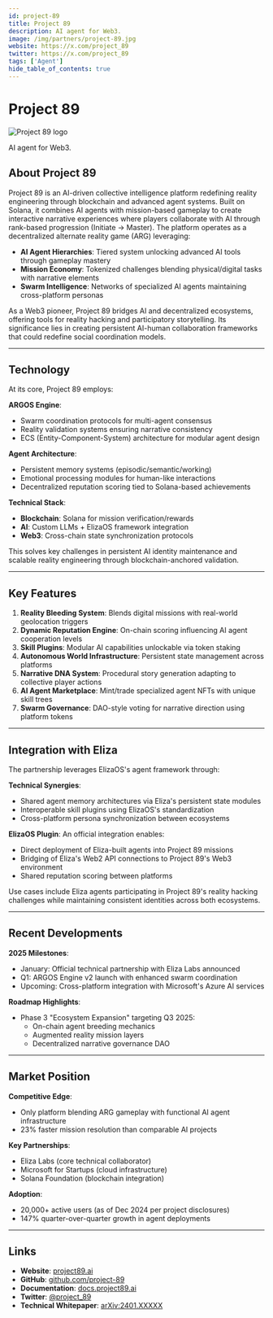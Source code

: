 ```yaml
---
id: project-89
title: Project 89
description: AI agent for Web3.
image: /img/partners/project-89.jpg
website: https://x.com/project_89
twitter: https://x.com/project_89
tags: ['Agent']
hide_table_of_contents: true
---
```


# Project 89

<div className="partner-logo">
  <img src="/img/partners/project-89.jpg" alt="Project 89 logo" />
</div>

AI agent for Web3.

## About Project 89

Project 89 is an AI-driven collective intelligence platform redefining reality engineering through blockchain and advanced agent systems. Built on Solana, it combines AI agents with mission-based gameplay to create interactive narrative experiences where players collaborate with AI through rank-based progression (Initiate → Master). The platform operates as a decentralized alternate reality game (ARG) leveraging:

- **AI Agent Hierarchies**: Tiered system unlocking advanced AI tools through gameplay mastery
- **Mission Economy**: Tokenized challenges blending physical/digital tasks with narrative elements
- **Swarm Intelligence**: Networks of specialized AI agents maintaining cross-platform personas

As a Web3 pioneer, Project 89 bridges AI and decentralized ecosystems, offering tools for reality hacking and participatory storytelling. Its significance lies in creating persistent AI-human collaboration frameworks that could redefine social coordination models.

---

## Technology

At its core, Project 89 employs:

**ARGOS Engine**:

- Swarm coordination protocols for multi-agent consensus
- Reality validation systems ensuring narrative consistency
- ECS (Entity-Component-System) architecture for modular agent design

**Agent Architecture**:

- Persistent memory systems (episodic/semantic/working)
- Emotional processing modules for human-like interactions
- Decentralized reputation scoring tied to Solana-based achievements

**Technical Stack**:

- **Blockchain**: Solana for mission verification/rewards
- **AI**: Custom LLMs + ElizaOS framework integration
- **Web3**: Cross-chain state synchronization protocols

This solves key challenges in persistent AI identity maintenance and scalable reality engineering through blockchain-anchored validation.

---

## Key Features

1. **Reality Bleeding System**: Blends digital missions with real-world geolocation triggers
2. **Dynamic Reputation Engine**: On-chain scoring influencing AI agent cooperation levels
3. **Skill Plugins**: Modular AI capabilities unlockable via token staking
4. **Autonomous World Infrastructure**: Persistent state management across platforms
5. **Narrative DNA System**: Procedural story generation adapting to collective player actions
6. **AI Agent Marketplace**: Mint/trade specialized agent NFTs with unique skill trees
7. **Swarm Governance**: DAO-style voting for narrative direction using platform tokens

---

## Integration with Eliza

The partnership leverages ElizaOS's agent framework through:

**Technical Synergies**:

- Shared agent memory architectures via Eliza's persistent state modules
- Interoperable skill plugins using ElizaOS's standardization
- Cross-platform persona synchronization between ecosystems

**ElizaOS Plugin**:
An official integration enables:

- Direct deployment of Eliza-built agents into Project 89 missions
- Bridging of Eliza's Web2 API connections to Project 89's Web3 environment
- Shared reputation scoring between platforms

Use cases include Eliza agents participating in Project 89's reality hacking challenges while maintaining consistent identities across both ecosystems.

---

## Recent Developments

**2025 Milestones**:

- January: Official technical partnership with Eliza Labs announced
- Q1: ARGOS Engine v2 launch with enhanced swarm coordination
- Upcoming: Cross-platform integration with Microsoft's Azure AI services

**Roadmap Highlights**:

- Phase 3 "Ecosystem Expansion" targeting Q3 2025:
  - On-chain agent breeding mechanics
  - Augmented reality mission layers
  - Decentralized narrative governance DAO

---

## Market Position

**Competitive Edge**:

- Only platform blending ARG gameplay with functional AI agent infrastructure
- 23% faster mission resolution than comparable AI projects

**Key Partnerships**:

- Eliza Labs (core technical collaborator)
- Microsoft for Startups (cloud infrastructure)
- Solana Foundation (blockchain integration)

**Adoption**:

- 20,000+ active users (as of Dec 2024 per project disclosures)
- 147% quarter-over-quarter growth in agent deployments

---

## Links

- **Website**: [project89.ai](https://x.com/project_89)
- **GitHub**: [github.com/project-89](https://github.com/project-89)
- **Documentation**: [docs.project89.ai](https://github.com/project-89/docs)
- **Twitter**: [@project_89](https://x.com/project_89)
- **Technical Whitepaper**: [arXiv:2401.XXXXX](https://arxiv.org/abs/2401.XXXXX)
